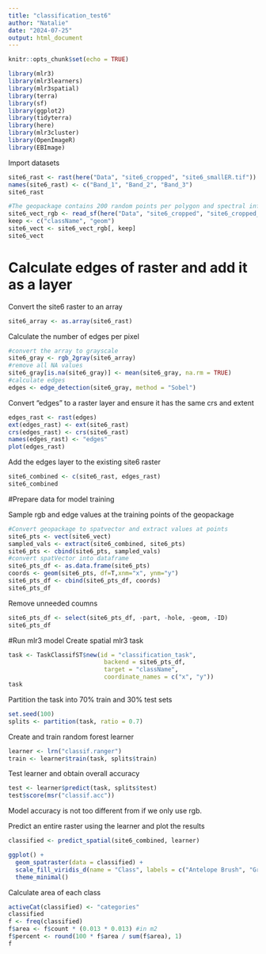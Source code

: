```yaml
---
title: "classification_test6"
author: "Natalie"
date: "2024-07-25"
output: html_document
---
```


```r
knitr::opts_chunk$set(echo = TRUE)
```

```r
library(mlr3)
library(mlr3learners)
library(mlr3spatial)
library(terra)
library(sf)
library(ggplot2)
library(tidyterra)
library(here)
library(mlr3cluster)
library(OpenImageR)
library(EBImage)
```
Import datasets
```r
site6_rast <- rast(here("Data", "site6_cropped", "site6_smallER.tif"))
names(site6_rast) <- c("Band_1", "Band_2", "Band_3")
site6_rast

#The geopackage contains 200 random points per polygon and spectral information (rgb values) from the raster. 
site6_vect_rgb <- read_sf(here("Data", "site6_cropped", "site6_cropped_pts_rgb.gpkg"), stringsAsFactors = TRUE)
keep <- c("className", "geom")
site6_vect <- site6_vect_rgb[, keep]
site6_vect
```
# Calculate edges of raster and add it as a layer

Convert the site6 raster to an array
```r
site6_array <- as.array(site6_rast)
```

Calculate the number of edges per pixel
```r
#convert the array to grayscale
site6_gray <- rgb_2gray(site6_array)
#remove all NA values
site6_gray[is.na(site6_gray)] <- mean(site6_gray, na.rm = TRUE)
#calculate edges
edges <- edge_detection(site6_gray, method = "Sobel")
```

Convert "edges" to a raster layer and ensure it has the same crs and extent
```r
edges_rast <- rast(edges)
ext(edges_rast) <- ext(site6_rast)
crs(edges_rast) <- crs(site6_rast)
names(edges_rast) <- "edges"
plot(edges_rast)
```
Add the edges layer to the existing site6 raster
```r
site6_combined <- c(site6_rast, edges_rast)
site6_combined
```
#Prepare data for model training

Sample rgb and edge values at the training points of the geopackage
```r
#Convert geopackage to spatvector and extract values at points
site6_pts <- vect(site6_vect)
sampled_vals <- extract(site6_combined, site6_pts)
site6_pts <- cbind(site6_pts, sampled_vals)
#convert spatVector into dataframe
site6_pts_df <- as.data.frame(site6_pts)
coords <- geom(site6_pts, df=T,xnm="x", ynm="y")
site6_pts_df <- cbind(site6_pts_df, coords)
site6_pts_df
```
Remove unneeded coumns
```r
site6_pts_df <- select(site6_pts_df, -part, -hole, -geom, -ID)
site6_pts_df
```

#Run mlr3 model
Create spatial mlr3 task
```r
task <- TaskClassifST$new(id = "classification_task",
                           backend = site6_pts_df,
                           target = "className",
                           coordinate_names = c("x", "y"))
task
```
Partition the task into 70% train and 30% test sets
```r
set.seed(100)
splits <- partition(task, ratio = 0.7)
```

Create and train random forest learner
```r
learner <- lrn("classif.ranger")
train <- learner$train(task, splits$train)
```

Test learner and obtain overall accuracy
```r
test <- learner$predict(task, splits$test)
test$score(msr("classif.acc"))
```
Model accuracy is not too different from if we only use rgb. 

Predict an entire raster using the learner and plot the results
```r
classified <- predict_spatial(site6_combined, learner)

ggplot() +
  geom_spatraster(data = classified) +
  scale_fill_viridis_d(name = "Class", labels = c("Antelope Brush", "Ground", "Vegetation")) +
  theme_minimal()
```
Calculate area of each class
```r
activeCat(classified) <- "categories"
classified
f <- freq(classified)
f$area <- f$count * (0.013 * 0.013) #in m2
f$percent <- round(100 * f$area / sum(f$area), 1)
f
```

